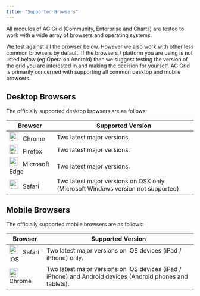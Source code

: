 ```yaml
---
title: "Supported Browsers"
---
```


All modules of AG Grid (Community, Enterprise and Charts) are tested to work with a wide array of browsers and operating systems.


We test against all the browser below. However we also work with other less common browsers by default. If the browsers / platform you are using is not listed below (eg Opera on Android) then we suggest testing the version of the grid you are interested in and making the decision for yourself. AG Grid is primarily concerned with supporting all common desktop and mobile browsers.

## Desktop Browsers

The officially supported desktop browsers are as follows:

<style>
    table img {
        width: 24px;
        margin-right: 0.5em;
    }
</style>

| Browser                                                                 | Supported Version                                                               |
| ----------------------------------------------------------------------- | ------------------------------------------------------------------------------- |
| ![Chrome](resources/chrome.svg) Chrome                                  | Two latest major versions.                                                      |
| ![Firefox](resources/firefox.svg) Firefox                               | Two latest major versions.                                                      |
| ![Microsoft Edge](resources/edge.svg) Microsoft Edge                    | Two latest major versions.                                                      |
| ![Safari](resources/safari.svg) Safari                                  | Two latest major versions on OSX only (Microsoft Windows version not supported) |

## Mobile Browsers

The officially supported mobile browsers are as follows:

| Browser | Supported Version |
| ------- | ----------------- |
| ![Safari iOS](resources/safari.svg) Safari iOS | Two latest major versions on iOS devices (iPad / iPhone) only. |
| ![Chrome](resources/chrome.svg) Chrome | Two latest major versions on iOS devices (iPad / iPhone) and Android devices (Android phones and tablets). |
